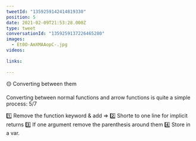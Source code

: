 ```yaml
---
tweetId: "1359259142414819330"
position: 5
date: 2021-02-09T21:53:28.000Z
type: tweet
conversationId: "1359259137226465280"
images:
  - Et0O-AmXMAAopC-.jpg
videos:
  
links:
  
---
```

🟡 Converting between them

Converting between normal functions and arrow functions is quite a simple process: 5/7

1️⃣ Remove the function keyword &amp; add =&gt;
2️⃣ Shorte to one line for implicit returns
3️⃣ If one argument remove the parenthesis around them 
4️⃣ Store in a var. 
